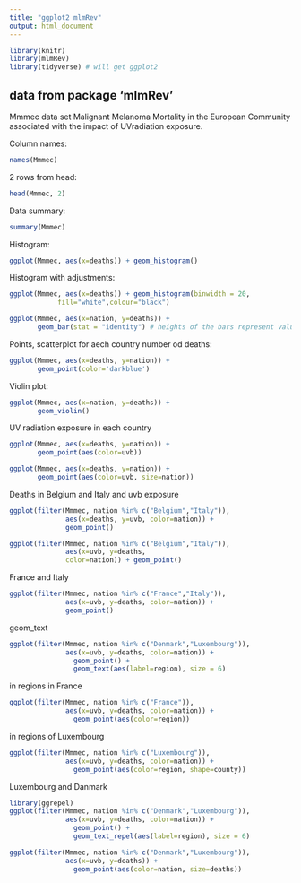 ```yaml
---
title: "ggplot2 mlmRev"
output: html_document
---
```


```r
library(knitr)
library(mlmRev)
library(tidyverse) # will get ggplot2
```
## data from package ‘mlmRev’

Mmmec data set
Malignant  Melanoma  Mortality  in  the  European  Community  associated  with  the  impact  of  UVradiation exposure.

Column names:
```r
names(Mmmec) 
```
2 rows from head:
```r
head(Mmmec, 2)
```
Data summary:
```r
summary(Mmmec)
```
Histogram:
```r
ggplot(Mmmec, aes(x=deaths)) + geom_histogram()
```

Histogram with adjustments:
```r
ggplot(Mmmec, aes(x=deaths)) + geom_histogram(binwidth = 20,
            fill="white",colour="black")
```

```r
ggplot(Mmmec, aes(x=nation, y=deaths)) + 
       geom_bar(stat = "identity") # heights of the bars represent values in the data
```

Points, scatterplot for aech country number od deaths:
```r
ggplot(Mmmec, aes(x=deaths, y=nation)) + 
       geom_point(color='darkblue')
```

Violin plot:
```r
ggplot(Mmmec, aes(x=nation, y=deaths)) + 
       geom_violin()
```

UV radiation exposure in each country
```r
ggplot(Mmmec, aes(x=deaths, y=nation)) + 
       geom_point(aes(color=uvb))
```

```r
ggplot(Mmmec, aes(x=deaths, y=nation)) + 
       geom_point(aes(color=uvb, size=nation))
```

Deaths in Belgium and Italy and uvb exposure
```r
ggplot(filter(Mmmec, nation %in% c("Belgium","Italy")),
              aes(x=deaths, y=uvb, color=nation)) + 
              geom_point()
```

```r
ggplot(filter(Mmmec, nation %in% c("Belgium","Italy")),
              aes(x=uvb, y=deaths,
              color=nation)) + geom_point()
```

France and Italy
```r
ggplot(filter(Mmmec, nation %in% c("France","Italy")),
              aes(x=uvb, y=deaths, color=nation)) + 
              geom_point()
```

geom_text 
```r
ggplot(filter(Mmmec, nation %in% c("Denmark","Luxembourg")),
              aes(x=uvb, y=deaths, color=nation)) + 
                geom_point() +
                geom_text(aes(label=region), size = 6)
```

in regions in France 
```r
ggplot(filter(Mmmec, nation %in% c("France")),
              aes(x=uvb, y=deaths, color=nation)) + 
                geom_point(aes(color=region)) 
```

in regions of Luxembourg
```r
ggplot(filter(Mmmec, nation %in% c("Luxembourg")),
              aes(x=uvb, y=deaths, color=nation)) + 
                geom_point(aes(color=region, shape=county)) 
```

Luxembourg and Danmark 
```r
library(ggrepel)
ggplot(filter(Mmmec, nation %in% c("Denmark","Luxembourg")),
              aes(x=uvb, y=deaths, color=nation)) + 
                geom_point() +
                geom_text_repel(aes(label=region), size = 6)
```


```r
ggplot(filter(Mmmec, nation %in% c("Denmark","Luxembourg")),
              aes(x=uvb, y=deaths)) + 
                geom_point(aes(color=nation, size=deaths)) 
```



